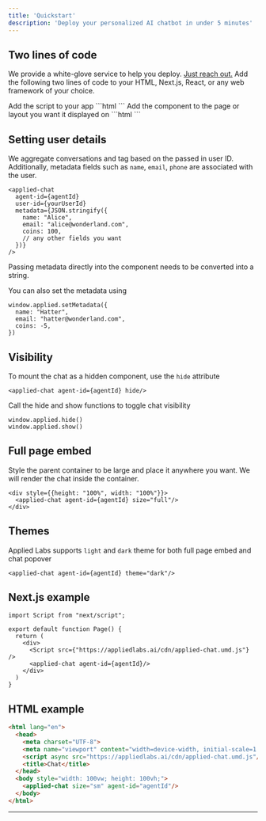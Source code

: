 ```yaml
---
title: 'Quickstart'
description: 'Deploy your personalized AI chatbot in under 5 minutes'
---
```


## Two lines of code
<Note>We provide a white-glove service to help you deploy. <a href="mailto@support@appliedlabs.ai">Just reach out.</a></Note>
Add the following two lines of code to your HTML, Next.js, React, or any web framework of your choice. 

<Steps>
  <Step title="Script">
    Add the script to your app
    ```html
    <script async src="https://appliedlabs.ai/cdn/applied-chat.umd.js"></script>
    ```
  </Step>
  <Step title="Component">
    Add the component to the page or layout you want it displayed on
    ```html
    <applied-chat agent-id={agentId}/>
    ```
  </Step>
</Steps>


## Setting user details
We aggregate conversations and tag based on the passed in user ID. Additionally, metadata fields such as `name`, `email`, `phone` are associated with the user.
```tsx
<applied-chat 
  agent-id={agentId} 
  user-id={yourUserId}
  metadata={JSON.stringify({
    name: "Alice", 
    email: "alice@wonderland.com",
    coins: 100,
    // any other fields you want
  })}
/>
```
<Warning>Passing metadata directly into the component needs to be converted into a string.</Warning>

You can also set the metadata using
```tsx
window.applied.setMetadata({
  name: "Hatter",
  email: "hatter@wonderland.com",
  coins: -5,
})
```

## Visibility
To mount the chat as a hidden component, use the `hide` attribute
```tsx
<applied-chat agent-id={agentId} hide/>
```
Call the hide and show functions to toggle chat visibility
```tsx
window.applied.hide()
window.applied.show()
```

## Full page embed
Style the parent container to be large and place it anywhere you want. We will render the chat inside the container.
```tsx
<div style={{height: "100%", width: "100%"}}>
  <applied-chat agent-id={agentId} size="full"/>
</div>
```

## Themes
Applied Labs supports `light` and `dark` theme for both full page embed and chat popover
```tsx
<applied-chat agent-id={agentId} theme="dark"/>
```

## Next.js example
```tsx
import Script from "next/script";

export default function Page() {
  return (
    <div>
      <Script src={"https://appliedlabs.ai/cdn/applied-chat.umd.js"} />
      <applied-chat agent-id={agentId}/>
    </div>
  )
}
```

## HTML example
```html
<html lang="en">
  <head>
    <meta charset="UTF-8">
    <meta name="viewport" content="width=device-width, initial-scale=1.0">
    <script async src="https://appliedlabs.ai/cdn/applied-chat.umd.js"/></script>
    <title>Chat</title>
  </head>
  <body style="width: 100vw; height: 100vh;">
    <applied-chat size="sm" agent-id="agentId"/>
  </body>
</html>
```
 
---